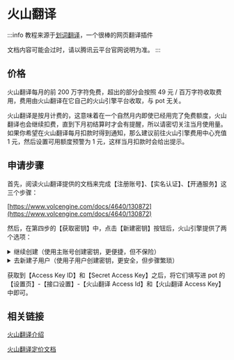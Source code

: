 # 火山翻译

:::info
教程来源于[划词翻译](https://hcfy.app/)，一个很棒的网页翻译插件

文档内容可能会过时，请以腾讯云平台官网说明为准。
:::

## 价格

火山翻译每月的前 200 万字符免费，超出的部分会按照 49 元 / 百万字符收取费用，费用由火山翻译在它自己的火山引擎平台收取，与 pot 无关。

火山翻译是按月计费的，这意味着在一个自然月内即使已经用完了免费额度，火山翻译也会继续扣费，直到下月初结算时才会有提醒，所以请密切关注当月使用量。如果你希望在火山翻译每月扣款时得到通知，那么建议前往火山引擎费用中心充值 1 元，然后设置可用额度预警为 1 元，这样当月扣款时会给出提示。

## 申请步骤

首先，阅读火山翻译提供的文档来完成【注册账号】、【实名认证】、【开通服务】这三个步骤：

[https://www.volcengine.com/docs/4640/130872](https://www.volcengine.com/docs/4640/130872)

然后，在第四步的【获取密钥】中，点击【新建密钥】按钮后，火山引擎提供了两个选项：

<details><summary>继续创建（使用主账号创建密钥，更便捷，但不保险）</summary>
<p>

选择【继续创建】后，表格里会出现一条新的数据，其中就包含我们要用到的【Access Key ID】和【Secret Access Key】。

</p>
</details>
<details><summary>去新建子用户（使用子用户创建密钥，更安全，但步骤繁琐）</summary>
<p>

略

</p>
</details>

获取到【Access Key ID】和【Secret Access Key】之后，将它们填写进 pot 的【设置页】-【接口设置】-【火山翻译 Access Id】和【火山翻译 Access Key】中即可。

## 相关链接

[火山翻译介绍](https://www.volcengine.com/product/machine-translation)

[火山翻译定价文档](https://www.volcengine.com/docs/4640/68515)

<div
  class="wwads-cn wwads-horizontal
  data-id="285"
  style={{ maxWidth: "400px" }}
></div>
